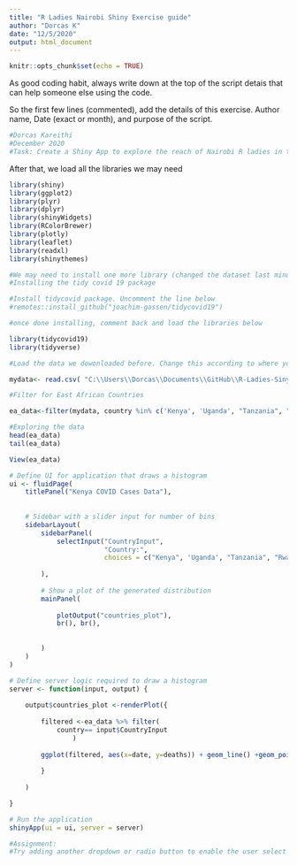 ```yaml
---
title: "R Ladies Nairobi Shiny Exercise guide"
author: "Dorcas K"
date: "12/5/2020"
output: html_document
---
```


```r
knitr::opts_chunk$set(echo = TRUE)
```

As good coding habit, always write down at the top of the script detais that can help someone else using the code.


So the first few lines (commented), add the details of this exercise. Author name, Date (exact or month), and purpose of the script.

```r
#Dorcas Kareithi
#December 2020
#Task: Create a Shiny App to explore the reach of Nairobi R ladies in twitter
```


After that, we load all the libraries we may need

```r
library(shiny)
library(ggplot2)
library(plyr)
library(dplyr)
library(shinyWidgets)
library(RColorBrewer)
library(plotly)
library(leaflet)
library(readxl)
library(shinythemes)

#We may need to install one more library (changed the dataset last minute when I found out that Twotter is blocked in the country I am currently at and wanted to do a live dashboard)
#Installing the tidy covid 19 package

#Install tidycovid package. Uncomment the line below
#remotes::install_github("joachim-gassen/tidycovid19")

#once done installing, comment back and load the libraries below

library(tidycovid19)
library(tidyverse)

```


```r

#Load the data we dowonloaded before. Change this according to where you stored your data.

mydata<- read.csv( "C:\\Users\\Dorcas\\Documents\\GitHub\\R-Ladies-Siny-App-Class\\Data\\covid_data.csv")

#Filter for East African Countries

ea_data<-filter(mydata, country %in% c('Kenya', 'Uganda', "Tanzania", "Rwanda", "Burundi"))

#Exploring the data
head(ea_data)
tail(ea_data)

View(ea_data)

```

```r
# Define UI for application that draws a histogram
ui <- fluidPage(
    titlePanel("Kenya COVID Cases Data"),
    
    
    # Sidebar with a slider input for number of bins
    sidebarLayout(
        sidebarPanel(
            selectInput("CountryInput",
                        "Country:",
                        choices = c("Kenya", 'Uganda', "Tanzania", "Rwanda", "Burundi")),
            
        ),
        
        # Show a plot of the generated distribution
        mainPanel(
            
            plotOutput("countries_plot"),
            br(), br(),
            
            
        )
    )
)
```

```r
# Define server logic required to draw a histogram
server <- function(input, output) {
    
    output$countries_plot <-renderPlot({
        
        filtered <-ea_data %>% filter(
            country== input$CountryInput
                )
    
        ggplot(filtered, aes(x=date, y=deaths)) + geom_line() +geom_point() + labs(y= "Deaths")
        
        }
        
    )

}
```


```r
# Run the application 
shinyApp(ui = ui, server = server)
```


```r
#Assignment:
#Try adding another dropdown or radio button to enable the user select the se=pecific case they want to display ie whether deaths, cases or recoveries
```

